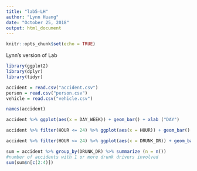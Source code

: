 ```yaml
---
title: "lab5-LH"
author: "Lynn Huang"
date: "October 25, 2018"
output: html_document
---
```


```r
knitr::opts_chunk$set(echo = TRUE)
```

Lynn's version of Lab 
```r
library(ggplot2)
library(dplyr)
library(tidyr)

accident = read.csv("accident.csv")
person = read.csv("person.csv")
vehicle = read.csv("vehicle.csv")
```

```r
names(accident)
```

```r
accident %>% ggplot(aes(x = DAY_WEEK)) + geom_bar() + xlab ("DAY")
```

```r
accident %>% filter(HOUR <= 24) %>% ggplot(aes(x = HOUR)) + geom_bar() 
```


```r
accident %>% filter(HOUR <= 24) %>% ggplot(aes(x = DRUNK_DR)) + geom_bar() 

sum = accident %>% group_by(DRUNK_DR) %>% summarize (n = n())
#number of accidents with 1 or more drunk drivers involved
sum(sum$n[c(2:4)])
```


```r
```

```r
```

```r
```
